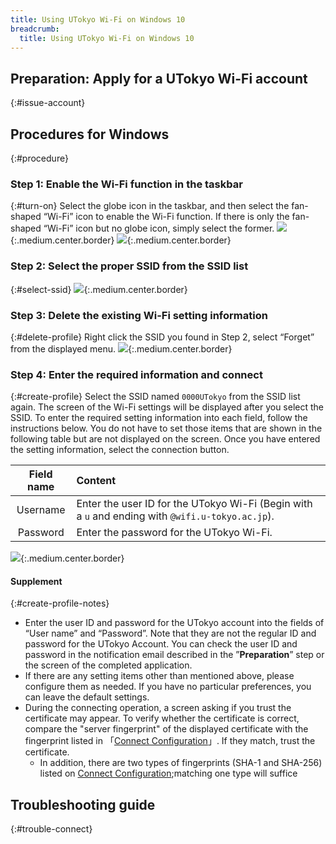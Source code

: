 ```yaml
---
title: Using UTokyo Wi-Fi on Windows 10
breadcrumb:
  title: Using UTokyo Wi-Fi on Windows 10
---
```



<Mfa100 />

<Intro kindOfTerminal="terminal of Windows 10" confirmedTerminal=""/>

## Preparation: Apply for a UTokyo Wi-Fi account
{:#issue-account}
<IssueAccount />

## Procedures for Windows
{:#procedure}
### Step 1: Enable the Wi-Fi function in the taskbar
{:#turn-on}
Select the globe icon in the taskbar, and then select the fan-shaped “Wi-Fi” icon to enable the Wi-Fi function.
If there is only the fan-shaped “Wi-Fi” icon but no globe icon, simply select the former.
![](img/windows10-turnon-globe.PNG){:.medium.center.border}
![](img/windows10-turnon-sector.PNG){:.medium.center.border}

### Step 2: Select the proper SSID from the SSID list
{:#select-ssid}
<SelectSsid userIdField="user-name"/>
![](img/windows10-selectssid.PNG){:.medium.center.border}

### Step 3: Delete the existing Wi-Fi setting information
{:#delete-profile}
<DeleteProfile userIdField="user-name"/>
Right click the SSID you found in Step 2, select “Forget” from the displayed menu.
![](img/windows10-deleteprofile.jpg){:.medium.center.border}

### Step 4: Enter the required information and connect
{:#create-profile}
Select the SSID named `0000UTokyo` from the SSID list again.
The screen of the Wi-Fi settings will be displayed after you select the SSID. To enter the required setting information into each field, follow the instructions below. You do not have to set those items that are shown in the following table but are not displayed on the screen. Once you have entered the setting information, select the connection button.

| Field name      | Content     |
| :-----------: | :------------------- |
| Username      | Enter the user ID for the UTokyo Wi-Fi (Begin with a `u` and ending with `@wifi.u-tokyo.ac.jp`). |
| Password      | Enter the password for the UTokyo Wi-Fi.      |

![](img/windows10-createprofile.jpg){:.medium.center.border}

#### Supplement
{:#create-profile-notes}
* Enter the user ID and password for the UTokyo account into the fields of “User name” and “Password”. Note that they are not the regular ID and password for the UTokyo Account. You can check the user ID and password in the notification email described in the ”**Preparation**” step or the screen of the completed application.
* If there are any setting items other than mentioned above, please configure them as needed. If you have no particular preferences, you can leave the default settings.
* During the connecting operation, a screen asking if you trust the certificate may appear. To verify whether the certificate is correct, compare the "server fingerprint" of the displayed certificate with the fingerprint listed in 「[Connect Configuration](/utokyo_wifi/#connect-configuration)」. If they match, trust the certificate.
    * In addition, there are two types of fingerprints (SHA-1 and SHA-256) listed on [Connect Configuration](/en/utokyo_wifi/#connect-configuration);matching one type will suffice


## Troubleshooting guide 
{:#trouble-connect}
<TroubleConnect />
